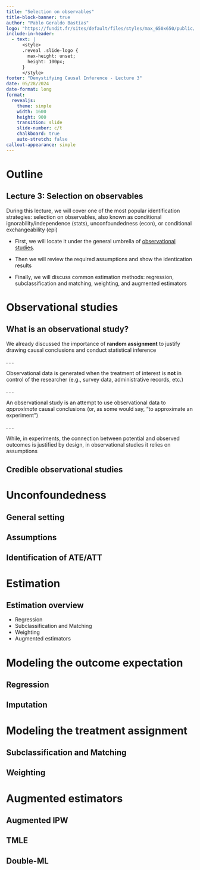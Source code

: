 ```yaml
---
title: "Selection on observables"
title-block-banner: true
author: "Pablo Geraldo Bastías"
logo: "https://fundit.fr/sites/default/files/styles/max_650x650/public/institutions/capture-decran-2023-07-07-162216.png?itok=1CkwlJEu"
include-in-header:
  - text: |
      <style>
      .reveal .slide-logo {
        max-height: unset;
        height: 100px;
      }
      </style>
footer: "Demystifying Causal Inference - Lecture 3"
date: 05/28/2024
date-format: long
format: 
  revealjs:
    theme: simple
    width: 1600
    height: 900
    transition: slide
    slide-number: c/t
    chalkboard: true
    auto-stretch: false
callout-appearance: simple
---
```


# Outline {background-color="#17a091"}

## Lecture 3: Selection on observables

During this lecture, we will cover one of the most popular identification strategies: selection on observables, also known as conditional ignorability/independence (stats), unconfoundedness (econ), or conditional exchangeability (epi)

* First, we will locate it under the general umbrella of [observational studies](). 

* Then we will review the required assumptions and show the identication results

* Finally, we will discuss common estimation methods: regression, subclassification and matching, weighting, and augmented estimators

# Observational studies {background-color="#00a191"}

## What is an observational study?

We already discussed the importance of **random assignment** to justify drawing causal conclusions and conduct statistical inference

. . .

Observational data is generated when the treatment of interest is **not** in control of the researcher (e.g., survey data, administrative records, etc.)

. . .

An observational study is an attempt to use observational data to *approximate* causal conclusions (or, as some would say, "to approximate an experiment")

. . .

While, in experiments, the connection between potential and observed outcomes is justified by design, in observational studies it relies on assumptions


## Credible observational studies

# Unconfoundedness {background-color="#00a191"}

## General setting

## Assumptions

## Identification of ATE/ATT

# Estimation {background-color="#00a191"}

## Estimation overview

- Regression
- Subclassification and Matching
- Weighting
- Augmented estimators

# Modeling the outcome expectation {background-color="#00a191"}

## Regression {background-color="#E9004C"}

## Imputation {background-color="#E9004C"}

# Modeling the treatment assignment {background-color="#00a191"}

## Subclassification and Matching {background-color="#E9004C"}

## Weighting {background-color="#E9004C"}

# Augmented estimators {background-color="#00a191"}

## Augmented IPW {background-color="#692044"}

## TMLE {background-color="#E9004C"}

## Double-ML {background-color="#002F87"}


